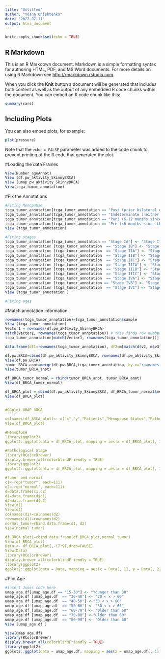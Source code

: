 ```yaml
---
title: "Untitled"
author: "Yoana Onishtenko"
date: '2022-07-11'
output: html_document
---
```


```r
knitr::opts_chunk$set(echo = TRUE)
```

## R Markdown

This is an R Markdown document. Markdown is a simple formatting syntax for authoring HTML, PDF, and MS Word documents. For more details on using R Markdown see <http://rmarkdown.rstudio.com>.

When you click the **Knit** button a document will be generated that includes both content as well as the output of any embedded R code chunks within the document. You can embed an R code chunk like this:

```r
summary(cars)
```

## Including Plots

You can also embed plots, for example:

```r
plot(pressure)
```

Note that the `echo = FALSE` parameter was added to the code chunk to prevent printing of the R code that generated the plot.

#Loading the data Frames
````r
View(Number_ageAnnot)
View (df.pw_aktivity_SkinnyBRCA)
View (umap_pw_aktivity_SkinnyBRCA)
View(tcga_tumor_annotation)
````

#Fix the Annotations
````r
#Fixing Menopause
tcga_tumor_annotation[tcga_tumor_annotation == "Post (prior bilateral ovariectomy OR >12 mo since LMP with no prior hysterectomy)"] <- "Post"
tcga_tumor_annotation[tcga_tumor_annotation == "Indeterminate (neither Pre or Postmenopausal)"] <- "Indeterminate"
tcga_tumor_annotation[tcga_tumor_annotation == "Peri (6-12 months since last menstrual period)"] <- "Peri"
tcga_tumor_annotation[tcga_tumor_annotation == "Pre (<6 months since LMP AND no prior bilateral ovariectomy AND not on estrogen replacement)"] <- "Pre"
View (tcga_tumor_annotation)

#Fixing stages
tcga_tumor_annotation[tcga_tumor_annotation == "Stage IA"] <- "Stage I"
tcga_tumor_annotation [tcga_tumor_annotation  == "Stage IB"] <- "Stage I"
tcga_tumor_annotation [tcga_tumor_annotation  == "Stage IIA"] <- "Stage II"
tcga_tumor_annotation [tcga_tumor_annotation  == "Stage IIB"] <- "Stage II"
tcga_tumor_annotation [tcga_tumor_annotation  == "Stage IIC"] <- "Stage II"
tcga_tumor_annotation [tcga_tumor_annotation  == "Stage IIIA"] <- "Stage III"
tcga_tumor_annotation [tcga_tumor_annotation  == "Stage IIIB"] <- "Stage III"
tcga_tumor_annotation [tcga_tumor_annotation  == "Stage IIIC"] <- "Stage III"
tcga_tumor_annotation [tcga_tumor_annotation  == "Stage IVA"] <- "Stage IV"
tcga_tumor_annotation [tcga_tumor_annotation == "Stage IVB"] <- "Stage IV"
tcga_tumor_annotation [tcga_tumor_annotation  == "Stage IVC"] <- "Stage IV"
View (tcga_tumor_annotation )

#Fixing ages

````


#Match annotation information
````r
rownames(tcga_tumor_annotation)=tcga_tumor_annotation$sample
View (tcga_tumor_annotation)
Vector1 = rownames(df.pw_aktivity_SkinnyBRCA)
match(Vector1, rownames(tcga_tumor_annotation)) # this finds row numbers in SB where Vector 1 elements are there
tcga_tumor_annotation[match(Vector1, rownames(tcga_tumor_annotation))] #this gives you rows only where Vector 1 matches Skinny boy

data.frame(df1=rownames(tcga_tumor_annotation), df2=m[match(d$v2, m$v3), 2])

df.pw.BRCA=cbind(df.pw_aktivity_SkinnyBRCA, rownames(df.pw_aktivity_SkinnyBRCA))
View(df.pw.BRCA)
tumor_BRCA_anot=merge(df.pw.BRCA,tcga_tumor_annotation, by.x="rownames(df.pw_aktivity_SkinnyBRCA)", by.y="sample")
View(tumor_BRCA_anot)

df_BRCA_tumor_normal = rbind(tumor_BRCA_anot, tumor_BRCA_anot)
View(df_BRCA_tumor_normal)

df_BRCA_plot = cbind(df.pw_aktivity_SkinnyBRCA, df_BRCA_tumor_normal$menopause_status, df_BRCA_tumor_normal$ajcc_pathologic_tumor_stage, df_BRCA_tumor_normal$age_at_initial_pathologic_diagnosis)
View(df_BRCA_plot)
```

#GGplot UMAP BRCA
````r
colnames(df_BRCA_plot)<- c("x","y","Patients","Menopause Status","Pathological Stage","Age")
View(df_BRCA_plot)

#Menopause
library(ggplot2)
ggplot2::ggplot(data = df_BRCA_plot, mapping = aes(x = df_BRCA_plot[, 1], y = df_BRCA_plot[, 2])) + geom_point(alpha = 0.9) + aes(color=df_BRCA_plot$`Menopause Status`) + scale_color_brewer(palette = "Paired") + ggtitle("BRCA tumor and normal Menoopause") + xlab("1") + ylab("2")

#Pathological Stage
library(RColorBrewer)
display.brewer.all(colorblindFriendly = TRUE)
library(ggplot2)
ggplot2::ggplot(data = df_BRCA_plot, mapping = aes(x = df_BRCA_plot[, 1], y = df_BRCA_plot[, 2])) + geom_point(alpha = 0.9) + aes(color=df_BRCA_plot$`Pathological Stage`) + scale_color_brewer(palette = "Paired") + ggtitle("BRCA tumor and normal Pathological stage") + xlab("1") + ylab("2")

#tumor and normal
c1<-rep("tumor", each=111)
c2<-rep("normal", each=111)
d=data.frame(c1,c2)
d1=data.frame(d$c1)
d2=data.frame(d$c2)
View(d1)
View(d2)
colnames(d1)=colnames(d2)
rownames(d1)=rownames(d2)
normal_tumor=rbind.data.frame(d1, d2)
View(normal_tumor)

df_BRCA_plot1=cbind.data.frame(df_BRCA_plot,normal_tumor)
View(df_BRCA_plot)
Data <- df_BRCA_plot[,-(7:9),drop=FALSE]
View(Data)
library(RColorBrewer)
display.brewer.all(colorblindFriendly = TRUE)
library(ggplot2)
ggplot2::ggplot(data = Data, mapping = aes(x = Data[, 1], y = Data[, 2])) + geom_point(alpha = 0.9)+ aes(color=Data$d.c2) + scale_color_brewer(palette = "Paired") + ggtitle("BRCA tumor and normal") + xlab("1") + ylab("2")
````

#Plot Age
````r
#insert Junes code here
umap_age.df[umap_age.df == "15-30"] <- "Younger than 30"
umap_age.df [umap_age.df  == "30-40"] <- "30 < x > 60"
umap_age.df [umap_age.df  == "40-50"] <-"30 < x > 60"
umap_age.df [umap_age.df  == "50-60"] <- "30 < x > 60"
umap_age.df [umap_age.df  == "60-70"] <- "Older than 60"
umap_age.df [umap_age.df  == "70-80"] <-"Older than 60"
umap_age.df [umap_age.df  == "80-90"] <- "Older than 60"
View (umap_age.df )

View(umap_age.df)
library(RColorBrewer)
display.brewer.all(colorblindFriendly = TRUE)
library(ggplot2)
ggplot2::ggplot(data = umap_age.df, mapping = aes(x = umap_age.df[, 1], y = umap_age.df[, 2])) + geom_point(alpha = 0.9)+ aes(color=umap_age.df$age_group) + scale_color_brewer(palette = "Dark2") + ggtitle("BRCA Age") + xlab("1") + ylab("2")
````